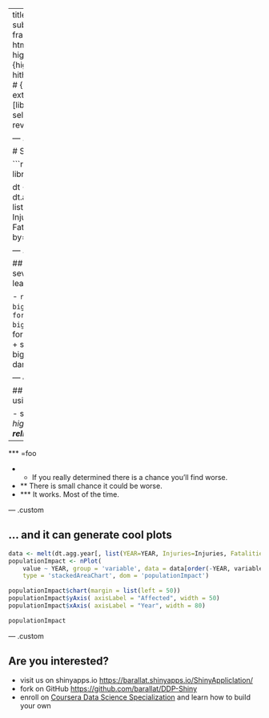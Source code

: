 ---
title       : Storm Database Explorer
subtitle    : 
author      : Barallat
job         : 
framework   : revealjs        # {io2012, html5slides, shower, dzslides, ...}
highlighter : highlight.js  # {highlight.js, prettify, highlight}
hitheme     : tomorrow      # 
widgets     : []           # {mathjax, quiz, bootstrap}
ext_widgets : {rCharts: [libraries/nvd3]}
mode        : selfcontained # {standalone, draft}
revealjs:
  theme: simple

--- .custom

# Storm Database Explorer



```r
library(data.table)
library(rCharts)
library(reshape2)

dt <- fread('data/events.agg.csv')
dt.agg.year <- dt[, list(Count=sum(COUNT), Injuries=sum(INJURIES), Fatalities=sum(FATALITIES)), by=list(YEAR)]
```


--- .custom

## Between 1950 and 2011 severe weather events caused at least

 - `r format(sum(dt$FATALITIES), big.mark=' ')` deaths
 - `r format(sum(dt$INJURIES), big.mark=' ')` injuries
 - $`r format(round((sum(dt$PROPDMG) + sum(dt$CROPDMG)) / 1000), big.mark=' ')` billion worth of damage
 

--- &custom .custom

## Now you can prepare yourself using Storm Database Explorer



 - state of the art user interface*
 - high quality data**
 - fast and reliable***
 - 100% Open source 

- - -

*** =foo

- * If you really determined there is a chance you'll find worse.
- ** There is small chance it could be worse.
- *** It works. Most of the time.

--- .custom

## ... and it can generate cool plots


```r

data <- melt(dt.agg.year[, list(YEAR=YEAR, Injuries=Injuries, Fatalities=Fatalities)], id='YEAR')
populationImpact <- nPlot(
    value ~ YEAR, group = 'variable', data = data[order(-YEAR, variable, decreasing = T)],
    type = 'stackedAreaChart', dom = 'populationImpact')
        
populationImpact$chart(margin = list(left = 50))
populationImpact$yAxis( axisLabel = "Affected", width = 50)
populationImpact$xAxis( axisLabel = "Year", width = 80)
        
populationImpact

```


--- .custom

## Are you interested?

- visit us on shinyapps.io [https://barallat.shinyapps.io/ShinyAppliclation/](https://barallat.shinyapps.io/ShinyAppliclation)
- fork on GitHub [https://github.com/barallat/DDP-Shiny](https://github.com/barallat/DDP-Shiny)
-  enroll on [Coursera Data Science Specialization](https://www.coursera.org/specialization/jhudatascience/1) and learn how to build your own







